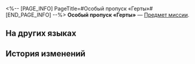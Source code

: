 <%-- [PAGE_INFO]
PageTitle=#Особый пропуск «Герты»#
[END_PAGE_INFO] --%>
{{Предмет Инфобокс
|id          = 140037
|Изображение = Предмет Особый пропуск «Герты».png
|Тип         = Предмет миссии
|Инвентарь   = Миссии
|Редкость    = 3
|Эффект      = 
|Описание    = Особый сертификат космической станции «Герта», выданный Астой и Арланом. Позволяет свободно входить и выходить из большинства отсеков космической станции.
}}
{{Описание|''«Вы спросите, почему не все отсеки... Просто, будучи гениальным исследователем, я не хочу ограничивать их воображение в деле открытия чего-либо».''}}
'''Особый пропуск «Герты»''' — [[Предмет миссии]].

==На других языках==
{{На других языках
|en   = Space Station Special Permit
|zhs  = 「黑塔」特许通行认证
|zht  = 「黑塔」特許通行證
|ja   = 「ヘルタ」特許通行証
|ko   = 「헤르타」 특별 통행증
|es   = Permiso de acceso a la Estación Espacial Herta
|fr   = Permis spécial de la station spatiale
|ru   = Особый пропуск «Герты»
|th   = บัตรผ่านพิเศษ "Herta"
|vi   = Giấy Phép Đặc Biệt Herta
|de   = Sondererlaubnis der Raumstation
|id   = Izin Akses Khusus Stasiun Luar Angkasa
|pt   = Permissão Especial de Estação Espacial
}}

==История изменений==
{{История изменений|3.5}}
